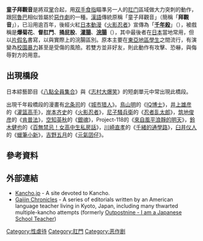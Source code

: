 {{original research}}
'''童子拜觀音'''是將双[[掌|掌]]合起，用[[双手|双手]][[食指|食指]]瞄準另一人的[[肛门|肛门]]區域做大力突刺的動作，跟[[阿魯巴_(惡作劇)|阿魯巴]]相似皆屬於[[惡作劇|惡作劇]]的一種。[[漢語|漢語]]傳統原稱「童子拜觀音」（簡稱「'''拜觀音'''」），已沿用逾百年，後經火紅[[日本動漫|日本動漫]]《[[火影忍者|火影忍者]]》宣傳為「'''[[千年殺|千年殺]]'''」（{{jpn|j=千年殺し|hg=せんねんごろし|rm=sennen goroshi|f=y}}），被戲稱是'''爆菊花'''、'''督肛門'''、'''捅屁股'''、'''[[灌腸|灌腸]]'''、'''[[浣腸|浣腸]]'''（{{jpn|j=カンチョー|hg=|rm=kanchō|f=y}}），其中最後者在[[日本|日本]]當地常用，但以[[片假名|片假名]]書寫，以與實際上的浣腸區別。原本主要在[[東亞地區|東亞地區]][[學生|學生]]之間流行，有演變為[[校園暴力|校園暴力]]甚至是受傷的風險。若雙方並非好友，則此動作有攻擊、恐嚇，與侮辱對方的用意。

== 出現橋段 ==
日本綜藝節目《[[八點全員集合|八點全員集合]]》與《[[志村大爆笑|志村大爆笑]]》的短劇單元中常出現此橋段。

出現千年殺橋段的漫畫有[[北条司|北条司]]的《[[城市猎人|城市猎人]]》。[[鳥山明|鳥山明]]的《[[IQ博士|IQ博士]]》，[[井上雄彦|井上雄彦]]的《[[灌篮高手|灌篮高手]]》，[[岸本齐史|岸本齐史]]的《[[火影忍者|火影忍者]]》，[[尼子騷兵衛|尼子騷兵衛]]的《[[忍者乱太郎|忍者乱太郎]]》，[[筑地俊彦|筑地俊彦]]的《[[肯普法|肯普法]]》，[[空知英秋|空知英秋]]的《[[銀魂|銀魂]]》，Project-118的《[[來自風平浪靜的明天|來自風平浪靜的明天]]》，[[鈴木健也|鈴木健也]]的《[[百無禁忌！女高中生私房話|百無禁忌！女高中生私房話]]》，[[川崎直孝|川崎直孝]]的《[[千緒的通學路|千緒的通學路]]》，[[臼井仪人|臼井仪人]]的《[[蠟筆小新|蠟筆小新]]》，[[吉野五月|吉野五月]]的《[[元氣囝仔|元氣囝仔]]》。

== 參考資料==
{{Reflist}}

== 外部連結 ==
* [https://web.archive.org/web/20110722111601/http://www.kancho.jp/ Kancho.jp] - A site devoted to Kancho.
* [https://web.archive.org/web/20131108161654/http://gaijinchronicles.com/ Gaijin Chronicles] - A series of editorials written by an American language teacher living in Kyoto, Japan, including many thwarted multiple-kancho attempts (formerly [https://web.archive.org/web/20110102225417/http://outpostnine.com/editorials/teacher.html Outpostnine - I am a Japanese School Teacher])

[[Category:性虐待|Category:性虐待]]
[[Category:肛門|Category:肛門]]
[[Category:恶作剧|Category:恶作剧]]